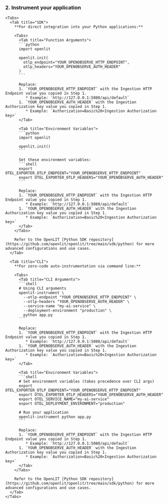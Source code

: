 ### 2. Instrument your application
    <Tabs>
      <Tab title="SDK">
        **For direct integration into your Python applications:**
        
        <Tabs>
          <Tab title="Function Arguments">
          ```python
          import openlit

          openlit.init(
            otlp_endpoint="YOUR_OPENOBSERVE_HTTP_ENDPOINT", 
            otlp_headers="YOUR_OPENOBSERVE_AUTH_HEADER"
          )
          ```

          Replace:
          1. `YOUR_OPENOBSERVE_HTTP_ENDPOINT` with the Ingestion HTTP Endpoint value you copied in Step 1.
             * Example: `http://127.0.0.1:5080/api/default`
          1. `YOUR_OPENOBSERVE_AUTH_HEADER` with the Ingestion Authorization key value you copied in Step 1.
             * Example: `Authorization=Basic%20<Ingestion Authorization key>`
          </Tab>
          
          <Tab title="Environment Variables">
          ```python
          import openlit

          openlit.init()
          ```

          Set these environment variables:
          ```shell
          export OTEL_EXPORTER_OTLP_ENDPOINT="YOUR_OPENOBSERVE_HTTP_ENDPOINT"
          export OTEL_EXPORTER_OTLP_HEADERS="YOUR_OPENOBSERVE_AUTH_HEADER"
          ```

          Replace:
          1. `YOUR_OPENOBSERVE_HTTP_ENDPOINT` with the Ingestion HTTP Endpoint value you copied in Step 1.
             * Example: `http://127.0.0.1:5080/api/default`
          1. `YOUR_OPENOBSERVE_AUTH_HEADER` with the Ingestion Authorization key value you copied in Step 1.
             * Example: `Authorization=Basic%20<Ingestion Authorization key>`
          </Tab>
        </Tabs>

        Refer to the OpenLIT [Python SDK repository](https://github.com/openlit/openlit/tree/main/sdk/python) for more advanced configurations and use cases.
      </Tab>
      
      <Tab title="CLI">
        **For zero-code auto-instrumentation via command line:**
        
        <Tabs>
          <Tab title="CLI Arguments">
          ```shell
          # Using CLI arguments
          openlit-instrument \
            --otlp-endpoint "YOUR_OPENOBSERVE_HTTP_ENDPOINT" \
            --otlp-headers "YOUR_OPENOBSERVE_AUTH_HEADER" \
            --service-name "my-ai-service" \
            --deployment-environment "production" \
            python app.py
          ```
          
          Replace:
          1. `YOUR_OPENOBSERVE_HTTP_ENDPOINT` with the Ingestion HTTP Endpoint value you copied in Step 1.
             * Example: `http://127.0.0.1:5080/api/default`
          1. `YOUR_OPENOBSERVE_AUTH_HEADER` with the Ingestion Authorization key value you copied in Step 1.
             * Example: `Authorization=Basic%20<Ingestion Authorization key>`
          </Tab>
          
          <Tab title="Environment Variables">
          ```shell
          # Set environment variables (takes precedence over CLI args)
          export OTEL_EXPORTER_OTLP_ENDPOINT="YOUR_OPENOBSERVE_HTTP_ENDPOINT"
          export OTEL_EXPORTER_OTLP_HEADERS="YOUR_OPENOBSERVE_AUTH_HEADER"
          export OTEL_SERVICE_NAME="my-ai-service"
          export OTEL_DEPLOYMENT_ENVIRONMENT="production"
          
          # Run your application
          openlit-instrument python app.py
          ```
          
          Replace:
          1. `YOUR_OPENOBSERVE_HTTP_ENDPOINT` with the Ingestion HTTP Endpoint value you copied in Step 1.
             * Example: `http://127.0.0.1:5080/api/default`
          1. `YOUR_OPENOBSERVE_AUTH_HEADER` with the Ingestion Authorization key value you copied in Step 1.
             * Example: `Authorization=Basic%20<Ingestion Authorization key>`
          </Tab>
        </Tabs>

        Refer to the OpenLIT [Python SDK repository](https://github.com/openlit/openlit/tree/main/sdk/python) for more advanced configurations and use cases.
      </Tab>
    </Tabs>
